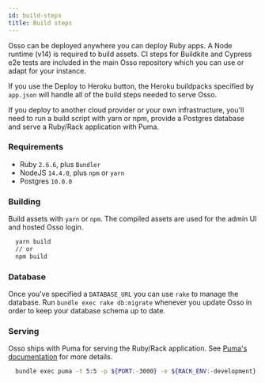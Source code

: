 ```yaml
---
id: build-steps
title: Build steps
---
```



<PaidCallout />

Osso can be deployed anywhere you can deploy Ruby apps. A Node runtime (v14) is required to build assets. CI steps for Buildkite and Cypress e2e tests are included in the main Osso repository which you can use or adapt for your instance.

If you use the Deploy to Heroku button, the Heroku buildpacks specified by `app.json` will handle all of the build steps needed to serve Osso.

If you deploy to another cloud provider or your own infrastructure, you'll need to run a build script with yarn or npm, provide a Postgres database and serve a Ruby/Rack application with Puma.

### Requirements

- Ruby `2.6.6`, plus `Bundler`
- NodeJS `14.4.0`, plus `npm` or `yarn`
- Postgres `10.0.0`

### Building

Build assets with `yarn` or `npm`. The compiled assets are used for the admin UI and hosted Osso login.

```bash
  yarn build
  // or
  npm build
```

### Database

Once you've specified a `DATABASE_URL` you can use `rake` to manage the database. Run `bundle exec rake db:migrate` whenever you update Osso in order to keep your database schema up to date.

### Serving

Osso ships with Puma for serving the Ruby/Rack application. See [Puma's documentation](https://github.com/puma/puma#puma-a-ruby-web-server-built-for-concurrency) for more details.

```bash
  bundle exec puma -t 5:5 -p ${PORT:-3000} -e ${RACK_ENV:-development}
```

